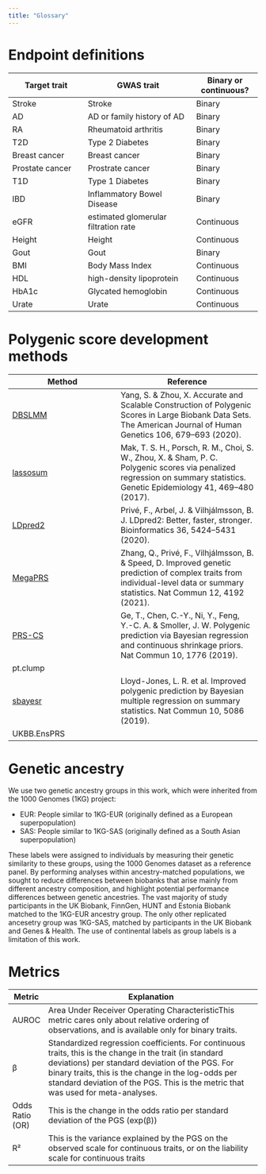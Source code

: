 ```yaml
---
title: "Glossary"
---
```


# Endpoint definitions

| Target trait              | GWAS trait                           | Binary or continuous? |
|---------------------------|--------------------------------------|-----------------------|
|     Stroke                | Stroke                               | Binary                |
|     AD                    | AD   or family history of AD         | Binary                |
|     RA                    | Rheumatoid arthritis                 | Binary                |
|     T2D                   | Type 2 Diabetes                      | Binary                |
|     Breast cancer         | Breast cancer                        | Binary                |
|     Prostate cancer       | Prostrate cancer                     | Binary                |
|     T1D                   | Type 1 Diabetes                      | Binary                |
|     IBD                   | Inflammatory Bowel Disease           | Binary                |
|     eGFR                  | estimated glomerular filtration rate | Continuous            |
|     Height                | Height                               | Continuous            |
|     Gout                  | Gout                                 | Binary                |
|     BMI                   | Body Mass Index                      | Continuous            |
|     HDL                   | high-density lipoprotein             | Continuous            |
|     HbA1c                 | Glycated hemoglobin                  | Continuous            |
| Urate                     | Urate                                | Continuous            |

# Polygenic score development methods

| Method                                            | Reference                                                                                                                                                                      |
|-------------------------------|-----------------------------------------|
| [DBSLMM](https://biostat0903.github.io/DBSLMM/)   | Yang, S. & Zhou, X. Accurate and Scalable Construction of Polygenic Scores in Large Biobank Data Sets. The American Journal of Human Genetics 106, 679–693 (2020).             |
| [lassosum](https://github.com/tshmak/lassosum/)   | Mak, T. S. H., Porsch, R. M., Choi, S. W., Zhou, X. & Sham, P. C. Polygenic scores via penalized regression on summary statistics. Genetic Epidemiology 41, 469–480 (2017).    |
| [LDpred2](https://github.com/privefl/bigsnpr)     | Privé, F., Arbel, J. & Vilhjálmsson, B. J. LDpred2: Better, faster, stronger. Bioinformatics 36, 5424–5431 (2020).                                                             |
| [MegaPRS](https://dougspeed.com/megaprs/)         | Zhang, Q., Privé, F., Vilhjálmsson, B. & Speed, D. Improved genetic prediction of complex traits from individual-level data or summary statistics. Nat Commun 12, 4192 (2021). |
| [PRS-CS](https://github.com/getian107/PRScs)      | Ge, T., Chen, C.-Y., Ni, Y., Feng, Y.-C. A. & Smoller, J. W. Polygenic prediction via Bayesian regression and continuous shrinkage priors. Nat Commun 10, 1776 (2019).         |
| pt.clump                                          |                                                                                                                                                                                |
| [sbayesr](https://cnsgenomics.com/software/gctb/) | Lloyd-Jones, L. R. et al. Improved polygenic prediction by Bayesian multiple regression on summary statistics. Nat Commun 10, 5086 (2019).                                     |
| UKBB.EnsPRS                                       |                                                                                                                                                                            |

# Genetic ancestry

We use two genetic ancestry groups in this work, which were inherited from the 1000 Genomes (1KG) project:

* EUR: People similar to 1KG-EUR (originally defined as a European superpopulation)
* SAS: People similar to 1KG-SAS (originally defined as a South Asian superpopulation)


These labels were assigned to individuals by measuring their genetic similarity to these groups, using the 1000 Genomes dataset as a reference panel. By performing analyses within ancestry-matched populations, we sought to reduce differences between biobanks that arise mainly from different ancestry composition, and highlight potential performance differences between genetic ancestries. The vast majority of study participants in the UK Biobank, FinnGen, HUNT and Estonia Biobank matched to the 1KG-EUR ancestry group. The only other replicated ancesetry group was 1KG-SAS, matched by participants in the UK Biobank and Genes & Health. The use of continental labels as group labels is a limitation of this work.

# Metrics

| Metric          | Explanation                                                                                                                                                                                                                                                                                            |
|-----------------|--------------------------------------------------------------------------------------------------------------------------------------------------------------------------------------------------------------------------------------------------------------------------------------------------------|
| AUROC           | Area Under Receiver Operating CharacteristicThis metric cares only about relative ordering of observations, and is available only for binary traits.                                                                                                                                                   |
| β               | Standardized regression coefficients. For continuous traits, this is the change in the trait (in standard deviations) per standard deviation of the PGS. For binary traits, this is the change in the log-odds per standard deviation of the PGS.  This is the metric that was used for meta-analyses. |
| Odds Ratio (OR) | This is the change in the odds ratio per standard deviation of the PGS (exp(β))                                                                                                                                                                                                                        |
| R²              | This is the variance explained by the PGS on the observed scale for continuous traits, or on the liability scale for continuous traits                                                                                                                                                                 |
